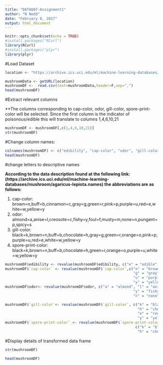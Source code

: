 ```yaml
---
title: "DATA607-Assignment1"
author: "N Nedd"
date: "February 8, 2017"
output: html_document
---
```


```r
knitr::opts_chunk$set(echo = TRUE)
#install.packages("RCurl")
library(RCurl)
#install.packages("plyr")
library(plyr)
```

#Load Dataset

```r
location <- "https://archive.ics.uci.edu/ml/machine-learning-databases/mushroom/agaricus-lepiota.data"

mushroomData <- getURL(location)
mushroomDF <-  read.csv(text=mushroomData,header=F,sep=",")
head(mushroomDF)
```

#Extract relevant columns

**The columns corresponding to cap-color, odor, gill-color, spore-print-color will be selected.  Since the first column is the indicator of poisonous/edible this will translate to columns 1,4,6,10,21

```r
mushroomDF <- mushroomDF[,c(1,4,6,10,21)]
str(mushroomDF)
```

#Change column names:

```r
colnames(mushroomDF) <- c("edibility", "cap-color", "odor", "gill-color","spore-print-color")
head(mushroomDF)
```
#change letters to descriptive names

**According to the data description found at the following link: (https://archive.ics.uci.edu/ml/machine-learning-databases/mushroom/agaricus-lepiota.names) the abbreviations are as follows:**

1. cap-color: brown=n,buff=b,cinnamon=c,gray=g,green=r,pink=p,purple=u,red=e,white=w,yellow=y
2. odor: almond=a,anise=l,creosote=c,fishy=y,foul=f,musty=m,none=n,pungent=p,spicy=s
3. gill-color: black=k,brown=n,buff=b,chocolate=h,gray=g,green=r,orange=o,pink=p,purple=u,red=e,white=w,yellow=y
4. spore-print-color: black=k,brown=n,buff=b,chocolate=h,green=r,orange=o,purple=u,white=w,yellow=y


```r
mushroomDF$edibility <- revalue(mushroomDF$edibility, c("e" = "edible", "p" = "poisonous"))
mushroomDF$`cap-color` <- revalue(mushroomDF$`cap-color`,c("n" = "brown", "b" = "buff", "c" = "cinnamon",
                                                           "g" = "gray", "r" = "green", "p" = "pink",
                                                           "u" = "purple", "e" = "red", "w" = "white",
                                                           "y" = "yellow"))
mushroomDF$odor<- revalue(mushroomDF$odor, c("a" = "almond", "l" = "anise", "c" = "creosote",
                                                           "y" = "fishy", "f" = "foul", "m" = "musty",
                                                           "n" = "none", "p" = "pungent", "s" = "spicy"))

mushroomDF$`gill-color`<- revalue(mushroomDF$`gill-color`, c("k" = "black", "n" = "brown", "b" = "buff", 
                                                             "h" = "chocolate", "g" = "gray", "r" = "green",                                                              "o" = "orange", "p" = "pink", "u" = "purple", 
                                                             "e" = "red", "w" = "white",
                                                             "y" = "yellow"))
mushroomDF$`spore-print-color` <- revalue(mushroomDF$`spore-print-color`, 
                                                            c("k" = "black", "n" = "brown", "b" = "buff", 
                                                             "h" = "chocolate", "r" = "green",                                                                            "o" = "orange", "u" = "purple", "w" = "white",                                                               "y" = "yellow"))
```

#Display details of transformed data frame

```r
str(mushroomDF)

head(mushroomDF)
```


